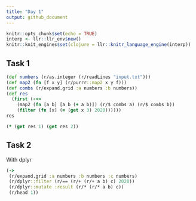 ```yaml
---
title: "Day 1"
output: github_document
---
```


```r
knitr::opts_chunk$set(echo = TRUE)
interp <- llr::llr_env$new()
knitr::knit_engines$set(clojure = llr::knitr_language_engine(interp))
```

## Task 1

```clojure
(def numbers (r/as.integer (r/readLines "input.txt")))
(def map2 (fn [f x y] (r/purrr::map2 x y f)))
(def combs (r/expand.grid :a numbers :b numbers))
(def res 
  (first (->> 
    (map2 (fn [a b] [a b (+ a b)]) (r/$ combs a) (r/$ combs b))
    (filter (fn [x] (= (get x 3) 2020))))))
res
```
```clojure
(* (get res 1) (get res 2))
```


## Task 2

With dplyr

```clojure
(-> 
 (r/expand.grid :a numbers :b numbers :c numbers)
 (r/dplyr::filter (r/== (r/+ (r/+ a b) c) 2020))
 (r/dplyr::mutate :result (r/* (r/* a b) c))
 (r/head 1))
```

